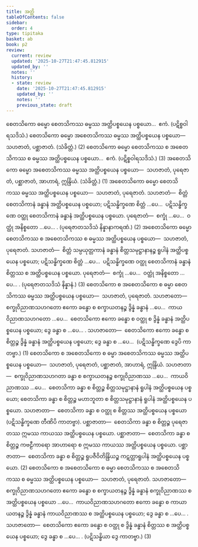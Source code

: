 ```yaml
---
title: အတ္ထိ
tableOfContents: false
sidebar:
  order: 4
type: tipitaka
basket: ab
book: p2
review:
  current: review
  updated: '2025-10-27T21:47:45.812915'
  updated_by: ''
  notes: ''
  history:
  - state: review
    date: '2025-10-27T21:47:45.812915'
    updated_by: ''
    notes: ''
    previous_state: draft
---
```



<ReviewStatus review={frontmatter.review} showDetails={true} />

<HypothesisAnnotation frontmatter={frontmatter} />

<DynamicBreadcrumb />

<Division number="134" book="p2" e="ch" v="38" p="135">

<Paragraph number="2646" book="p2">
စေတသိကော ဓမ္မော စေတသိကဿ ဓမ္မဿ အတ္ထိပစ္စယေန ပစ္စယော…  ဧကံ. (ပဋိစ္စဝါရသဒိသံ.)
</Paragraph>

<Paragraph number="2647" book="p2">
စေတသိကော ဓမ္မော အစေတသိကဿ ဓမ္မဿ အတ္ထိပစ္စယေန ပစ္စယော—  သဟဇာတံ, ပစ္ဆာဇာတံ. (သံခိတ္တံ.) (2)
</Paragraph>

<Paragraph number="2648" book="p2">
စေတသိကော ဓမ္မော စေတသိကဿ စ အစေတသိကဿ စ ဓမ္မဿ အတ္ထိပစ္စယေန ပစ္စယော…  ဧကံ. (ပဋိစ္စဝါရသဒိသံ.) (3)
</Paragraph>

</Division>
<Division number="135" book="p2" e="ch" v="38" p="136">

<Paragraph number="2649" book="p2">
အစေတသိကော ဓမ္မော အစေတသိကဿ ဓမ္မဿ အတ္ထိပစ္စယေန ပစ္စယော—  သဟဇာတံ, ပုရေဇာတံ, ပစ္ဆာဇာတံ, အာဟာရံ, ဣန္ဒြိယံ. (သံခိတ္တံ.) (1)
</Paragraph>

<Paragraph number="2650" book="p2">
အစေတသိကော ဓမ္မော စေတသိကဿ ဓမ္မဿ အတ္ထိပစ္စယေန ပစ္စယော—  သဟဇာတံ, ပုရေဇာတံ. <Emphasis>သဟဇာတံ</Emphasis>—  စိတ္တံ စေတသိကာနံ ခန္ဓာနံ အတ္ထိပစ္စယေန ပစ္စယော; ပဋိသန္ဓိက္ခဏေ စိတ္တံ …ပေ…  ပဋိသန္ဓိက္ခဏေ ဝတ္ထု စေတသိကာနံ ခန္ဓာနံ အတ္ထိပစ္စယေန ပစ္စယော. <Emphasis>ပုရေဇာတံ</Emphasis>—  စက္ခုံ …ပေ…  ဝတ္ထုံ အနိစ္စတော …ပေ… . (ပုရေဇာတသဒိသံ နိန္နာနာကရဏံ.) (2)
</Paragraph>

<Paragraph number="2651" book="p2">
အစေတသိကော ဓမ္မော စေတသိကဿ စ အစေတသိကဿ စ ဓမ္မဿ အတ္ထိပစ္စယေန ပစ္စယော—  သဟဇာတံ, ပုရေဇာတံ. <Emphasis>သဟဇာတံ</Emphasis>—  စိတ္တံ သမ္ပယုတ္တကာနံ ခန္ဓာနံ စိတ္တသမုဋ္ဌာနာနဉ္စ ရူပါနံ အတ္ထိပစ္စယေန ပစ္စယော; ပဋိသန္ဓိက္ခဏေ စိတ္တံ …ပေ…  ပဋိသန္ဓိက္ခဏေ ဝတ္ထု စေတသိကာနံ ခန္ဓာနံ စိတ္တဿ စ အတ္ထိပစ္စယေန ပစ္စယော. <Emphasis>ပုရေဇာတံ</Emphasis>—  စက္ခုံ …ပေ…  ဝတ္ထုံ အနိစ္စတော …ပေ… . (ပုရေဇာတသဒိသံ နိန္နာနံ.) (3)
</Paragraph>

</Division>
<Division number="136" book="p2" e="ch" v="38" p="136">

<Paragraph number="2652" book="p2">
စေတသိကော စ အစေတသိကော စ ဓမ္မာ စေတသိကဿ ဓမ္မဿ အတ္ထိပစ္စယေန ပစ္စယော—  သဟဇာတံ, ပုရေဇာတံ. <Emphasis>သဟဇာတော</Emphasis>—  စက္ခုဝိညာဏသဟဂတော ဧကော ခန္ဓော စ စက္ခာယတနဉ္စ ဒွိန္နံ ခန္ဓာနံ …ပေ…  ကာယဝိညာဏသဟဂတော …ပေ…  စေတသိကော ဧကော ခန္ဓော စ ဝတ္ထု စ ဒွိန္နံ ခန္ဓာနံ အတ္ထိပစ္စယေန ပစ္စယော; ဒွေ ခန္ဓာ စ …ပေ… . <Emphasis>သဟဇာတော</Emphasis>—  စေတသိကော ဧကော ခန္ဓော စ စိတ္တဉ္စ ဒွိန္နံ ခန္ဓာနံ အတ္ထိပစ္စယေန ပစ္စယော; ဒွေ ခန္ဓာ စ …ပေ…  (ပဋိသန္ဓိက္ခဏေ ဒွေပိ ကာတဗ္ဗာ.) (1)
</Paragraph>

<Paragraph number="2653" book="p2">
စေတသိကော စ အစေတသိကော စ ဓမ္မာ အစေတသိကဿ ဓမ္မဿ အတ္ထိပစ္စယေန ပစ္စယော—  သဟဇာတံ, ပုရေဇာတံ, ပစ္ဆာဇာတံ, အာဟာရံ, ဣန္ဒြိယံ. <Emphasis>သဟဇာတာ</Emphasis>—  စက္ခုဝိညာဏသဟဂတာ ခန္ဓာ စ စက္ခာယတနဉ္စ စက္ခုဝိညာဏဿ …ပေ…  ကာယဝိညာဏဿ …ပေ…  စေတသိကာ ခန္ဓာ စ စိတ္တဉ္စ စိတ္တသမုဋ္ဌာနာနံ ရူပါနံ အတ္ထိပစ္စယေန ပစ္စယော; စေတသိကာ ခန္ဓာ စ စိတ္တဉ္စ မဟာဘူတာ စ စိတ္တသမုဋ္ဌာနာနံ ရူပါနံ အတ္ထိပစ္စယေန ပစ္စယော. <Emphasis>သဟဇာတာ</Emphasis>—  စေတသိကာ ခန္ဓာ စ ဝတ္ထု စ စိတ္တဿ အတ္ထိပစ္စယေန ပစ္စယော (ပဋိသန္ဓိက္ခဏေ တီဏိပိ ကာတဗ္ဗာ). <Emphasis>ပစ္ဆာဇာတာ</Emphasis>—  စေတသိကာ ခန္ဓာ စ စိတ္တဉ္စ ပုရေဇာတဿ ဣမဿ ကာယဿ အတ္ထိပစ္စယေန ပစ္စယော. <Emphasis>ပစ္ဆာဇာတာ</Emphasis>—  စေတသိကာ ခန္ဓာ စ စိတ္တဉ္စ ကဗဠီကာရော အာဟာရော စ ဣမဿ ကာယဿ အတ္ထိပစ္စယေန ပစ္စယော. <Emphasis>ပစ္ဆာဇာတာ</Emphasis>—  စေတသိကာ ခန္ဓာ စ စိတ္တဉ္စ ရူပဇီဝိတိန္ဒြိယဉ္စ ကဋတ္တာရူပါနံ အတ္ထိပစ္စယေန ပစ္စယော. (2)
</Paragraph>

<Paragraph number="2654" book="p2">
စေတသိကော စ အစေတသိကော စ ဓမ္မာ စေတသိကဿ စ အစေတသိကဿ စ ဓမ္မဿ အတ္ထိပစ္စယေန ပစ္စယော—  သဟဇာတံ, ပုရေဇာတံ. <Emphasis>သဟဇာတော</Emphasis>—  စက္ခုဝိညာဏသဟဂတော ဧကော ခန္ဓော စ စက္ခာယတနဉ္စ ဒွိန္နံ ခန္ဓာနံ စက္ခုဝိညာဏဿ စ အတ္ထိပစ္စယေန ပစ္စယော …ပေ…  ကာယဝိညာဏသဟဂတော ဧကော ခန္ဓော စ ကာယာယတနဉ္စ ဒွိန္နံ ခန္ဓာနံ ကာယဝိညာဏဿ စ အတ္ထိပစ္စယေန ပစ္စယော; ဒွေ ခန္ဓာ စ …ပေ… . <Emphasis>သဟဇာတော</Emphasis>—  စေတသိကော ဧကော ခန္ဓော စ ဝတ္ထု စ ဒွိန္နံ ခန္ဓာနံ စိတ္တဿ စ အတ္ထိပစ္စယေန ပစ္စယော; ဒွေ ခန္ဓာ စ …ပေ… . (ပဋိသန္ဓိယာ ဒွေ ကာတဗ္ဗာ.) (3)
</Paragraph>
</Division>